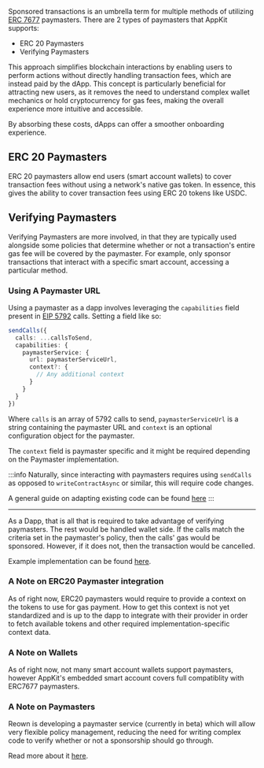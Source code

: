 Sponsored transactions is an umbrella term for multiple methods of utilizing
[ERC 7677](https://eips.ethereum.org/EIPS/eip-7677) paymasters. There are 2
types of paymasters that AppKit supports:
- ERC 20 Paymasters
- Verifying Paymasters

This approach simplifies blockchain interactions by enabling users to perform
actions without directly handling transaction fees, which are instead paid by
the dApp. This concept is particularly beneficial for attracting new users, as
it removes the need to understand complex wallet mechanics or hold
cryptocurrency for gas fees, making the overall experience more intuitive and
accessible.

By absorbing these costs, dApps can offer a smoother onboarding experience.

## ERC 20 Paymasters

ERC 20 paymasters allow end users (smart account wallets) to cover transaction fees without
using a network's native gas token. In essence, this gives the ability to 
cover transaction fees using ERC 20 tokens like USDC.

## Verifying Paymasters 

Verifying Paymasters are more involved, in that they are typically used
alongside some policies that determine whether or not a transaction's 
entire gas fee will be covered by the paymaster. For example, only sponsor
transactions that interact with a specific smart account, accessing a particular
method. 

### Using A Paymaster URL

Using a paymaster as a dapp involves leveraging the `capabilities`
field present in [EIP 5792](https://eips.ethereum.org/EIPS/eip-5792) calls.
Setting a field like so:

```ts
sendCalls({
  calls: ...callsToSend,
  capabilities: {
    paymasterService: {
      url: paymasterServiceUrl,
      context?: {
        // Any additional context
      }
    }
  }
})
```

Where `calls` is an array of 5792 calls to send, `paymasterServiceUrl` is a
string containing the paymaster URL and `context` is an optional configuration object for the paymaster.

The `context` field is paymaster specific and it might be required depending on the Paymaster implementation.

:::info 
Naturally, since interacting with paymasters requires using `sendCalls` as
opposed to `writeContractAsync` or similar, this will require code changes. 

A general guide on adapting existing code can be found
[here](../../recipes/switching-to-send-calls)
:::

---

As a Dapp, that is all that is required to take advantage of verifying
paymasters. The rest would be handled wallet side. If the calls match the
criteria set in the paymaster's policy, then the calls' gas would be sponsored.
However, if it does not, then the transaction would be cancelled. 

Example implementation can be found [here](https://github.com/reown-com/appkit/blob/main/apps/laboratory/src/components/Wagmi/WagmiSendCallsWithPaymasterServiceTest.tsx#L137). 


### A Note on ERC20 Paymaster integration

As of right now, ERC20 paymasters would require to provide a context on the tokens to use for gas payment.
How to get this context is not yet standardized and is up to the dapp to integrate with their provider in order to fetch available tokens
and other required implementation-specific context data.

### A Note on Wallets 

As of right now, not many smart account wallets support paymasters, however
AppKit's embedded smart account covers full compatiblity with ERC7677 paymasters.

### A Note on Paymasters 

Reown is developing a paymaster service (currently in beta) which will allow
very flexible policy management, reducing the need for writing complex code to
verify whether or not a sponsorship should go through.

Read more about it [here](../../../cloud/paymaster).
